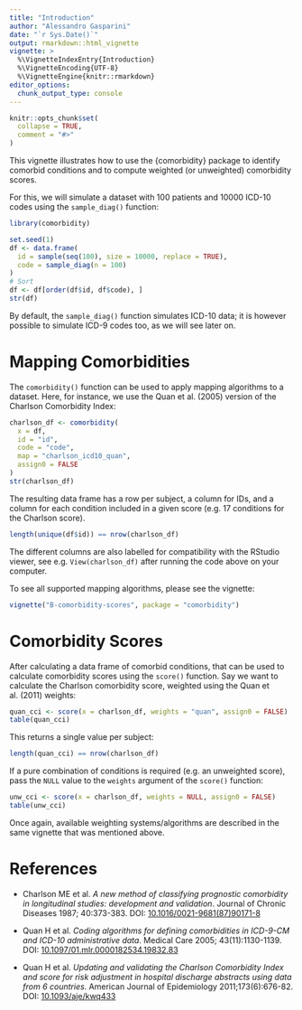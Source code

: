 ```yaml
---
title: "Introduction"
author: "Alessandro Gasparini"
date: "`r Sys.Date()`"
output: rmarkdown::html_vignette
vignette: >
  %\VignetteIndexEntry{Introduction}
  %\VignetteEncoding{UTF-8}
  %\VignetteEngine{knitr::rmarkdown}
editor_options: 
  chunk_output_type: console
---
```


```r
knitr::opts_chunk$set(
  collapse = TRUE,
  comment = "#>"
)
```

This vignette illustrates how to use the {comorbidity} package to identify comorbid conditions and to compute weighted (or unweighted) comorbidity scores.

For this, we will simulate a dataset with 100 patients and 10000 ICD-10 codes using the `sample_diag()` function:

```r
library(comorbidity)

set.seed(1)
df <- data.frame(
  id = sample(seq(100), size = 10000, replace = TRUE),
  code = sample_diag(n = 100)
)
# Sort
df <- df[order(df$id, df$code), ]
str(df)
```

By default, the `sample_diag()` function simulates ICD-10 data; it is however possible to simulate ICD-9 codes too, as we will see later on.

# Mapping Comorbidities

The `comorbidity()` function can be used to apply mapping algorithms to a dataset.
Here, for instance, we use the Quan et al. (2005) version of the Charlson Comorbidity Index:

```r
charlson_df <- comorbidity(
  x = df,
  id = "id",
  code = "code",
  map = "charlson_icd10_quan",
  assign0 = FALSE
)
str(charlson_df)
```

The resulting data frame has a row per subject, a column for IDs, and a column for each condition included in a given score (e.g. 17 conditions for the Charlson score).

```r
length(unique(df$id)) == nrow(charlson_df)
```

The different columns are also labelled for compatibility with the RStudio viewer, see e.g. `View(charlson_df)` after running the code above on your computer.

To see all supported mapping algorithms, please see the vignette:

```r
vignette("B-comorbidity-scores", package = "comorbidity")
```

# Comorbidity Scores

After calculating a data frame of comorbid conditions, that can be used to calculate comorbidity scores using the `score()` function.
Say we want to calculate the Charlson comorbidity score, weighted using the Quan et al. (2011) weights:

```r
quan_cci <- score(x = charlson_df, weights = "quan", assign0 = FALSE)
table(quan_cci)
```
 
This returns a single value per subject:

```r
length(quan_cci) == nrow(charlson_df)
```

If a pure combination of conditions is required (e.g. an unweighted score), pass the `NULL` value to the `weights` argument of the `score()` function:

```r
unw_cci <- score(x = charlson_df, weights = NULL, assign0 = FALSE)
table(unw_cci)
```

Once again, available weighting systems/algorithms are described in the same vignette that was mentioned above.

# References

* Charlson ME et al. _A new method of classifying prognostic comorbidity in longitudinal studies: development and validation_. Journal of Chronic Diseases 1987; 40:373-383. DOI: [10.1016/0021-9681(87)90171-8](https://doi.org/10.1016/0021-9681(87)90171-8)

* Quan H et al. _Coding algorithms for defining comorbidities in ICD-9-CM and ICD-10 administrative data_. Medical Care 2005; 43(11):1130-1139. DOI: [10.1097/01.mlr.0000182534.19832.83](https://doi.org/10.1097/01.mlr.0000182534.19832.83)

* Quan H et al. _Updating and validating the Charlson Comorbidity Index and score for risk adjustment in hospital discharge abstracts using data from 6 countries_. American Journal of Epidemiology 2011;173(6):676-82. DOI: [10.1093/aje/kwq433](http://dx.doi.org/10.1093/aje/kwq433)
